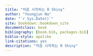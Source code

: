 ```yaml
--- 
title: "처음 시작하는 R Shiny"
author: "Youngjun Na"
date: "`r Sys.Date()`"
site: bookdown::bookdown_site
documentclass: book
bibliography: [book.bib, packages.bib]
biblio-style: apalike
link-citations: yes
description: "처음 시작하는 R Shiny"
---
```

